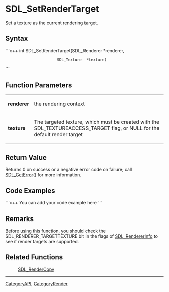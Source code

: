 <!-- pragma section-numbers off -->
<!-- pragma disable-camelcase -->

= SDL_SetRenderTarget =
Set a texture as the current rendering target.


== Syntax ==
```c++
int SDL_SetRenderTarget(SDL_Renderer *renderer,
                        SDL_Texture  *texture)
```

== Function Parameters ==
{|
|'''renderer'''
|the rendering context
|-
|'''texture'''
|The targeted texture, which must be created with the SDL_TEXTUREACCESS_TARGET flag, or NULL for the default render target
|}


== Return Value ==
Returns 0 on success or a negative error code on failure; call [[SDL_GetError]]() for more information.

== Code Examples ==
```c++
You can add your code example here
```

== Remarks ==
Before using this function, you should check the SDL_RENDERER_TARGETTEXTURE bit in the flags of [[SDL_RendererInfo]] to see if render targets are supported.

== Related Functions ==
:[[SDL_RenderCopy]]

----
[[CategoryAPI]], [[CategoryRender]]
